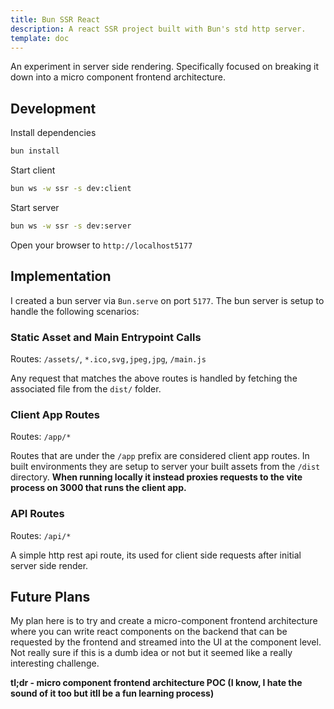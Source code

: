 ```yaml
---
title: Bun SSR React
description: A react SSR project built with Bun's std http server.
template: doc
---
```


An experiment in server side rendering. Specifically focused on breaking it down into a micro component frontend architecture.

## Development

Install dependencies

```sh
bun install
```

Start client

```sh
bun ws -w ssr -s dev:client
```

Start server

```sh
bun ws -w ssr -s dev:server
```

Open your browser to `http://localhost5177`

## Implementation

I created a bun server via `Bun.serve` on port `5177`. The bun server is setup to handle the following scenarios:

### Static Asset and Main Entrypoint Calls

Routes: `/assets/`, `*.ico,svg,jpeg,jpg`, `/main.js`

Any request that matches the above routes is handled by fetching the associated file from the `dist/` folder.

### Client App Routes

Routes: `/app/*`

Routes that are under the `/app` prefix are considered client app routes. In built environments they are setup to server your built assets from the `/dist` directory. **When running locally it instead proxies requests to the vite process on 3000 that runs the client app.**

### API Routes

Routes: `/api/*`

A simple http rest api route, its used for client side requests after initial server side render.

## Future Plans

My plan here is to try and create a micro-component frontend architecture where you can write react components on the backend that can be requested by the frontend and streamed into the UI at the component level. Not really sure if this is a dumb idea or not but it seemed like a really interesting challenge.

**tl;dr - micro component frontend architecture POC (I know, I hate the sound of it too but itll be a fun learning process)**